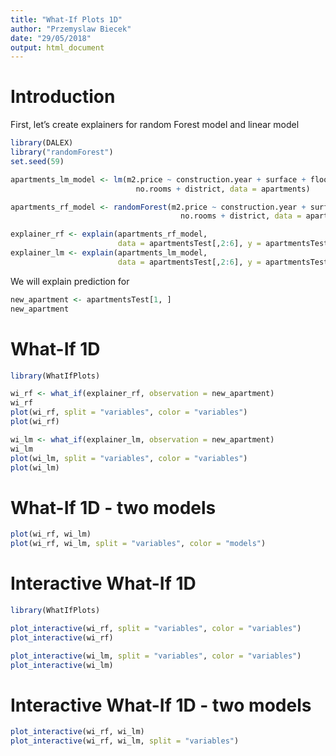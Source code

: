 ```yaml
---
title: "What-If Plots 1D"
author: "Przemyslaw Biecek"
date: "29/05/2018"
output: html_document
---
```


# Introduction

First, let's create explainers for random Forest model and linear model

```r
library(DALEX)
library("randomForest")
set.seed(59)

apartments_lm_model <- lm(m2.price ~ construction.year + surface + floor + 
                            no.rooms + district, data = apartments)

apartments_rf_model <- randomForest(m2.price ~ construction.year + surface + floor + 
                                      no.rooms + district, data = apartments)

explainer_rf <- explain(apartments_rf_model, 
                        data = apartmentsTest[,2:6], y = apartmentsTest$m2.price)
explainer_lm <- explain(apartments_lm_model, 
                        data = apartmentsTest[,2:6], y = apartmentsTest$m2.price)
```

We will explain prediction for

```r
new_apartment <- apartmentsTest[1, ]
new_apartment
```

# What-If 1D 

```r
library(WhatIfPlots)

wi_rf <- what_if(explainer_rf, observation = new_apartment)
wi_rf
plot(wi_rf, split = "variables", color = "variables")
plot(wi_rf)

wi_lm <- what_if(explainer_lm, observation = new_apartment)
wi_lm
plot(wi_lm, split = "variables", color = "variables")
plot(wi_lm)

```

# What-If 1D - two models


```r
plot(wi_rf, wi_lm)
plot(wi_rf, wi_lm, split = "variables", color = "models")
```


# Interactive What-If 1D 

```r
library(WhatIfPlots)

plot_interactive(wi_rf, split = "variables", color = "variables")
plot_interactive(wi_rf)

plot_interactive(wi_lm, split = "variables", color = "variables")
plot_interactive(wi_lm)

```

# Interactive What-If 1D - two models


```r
plot_interactive(wi_rf, wi_lm)
plot_interactive(wi_rf, wi_lm, split = "variables")

```

